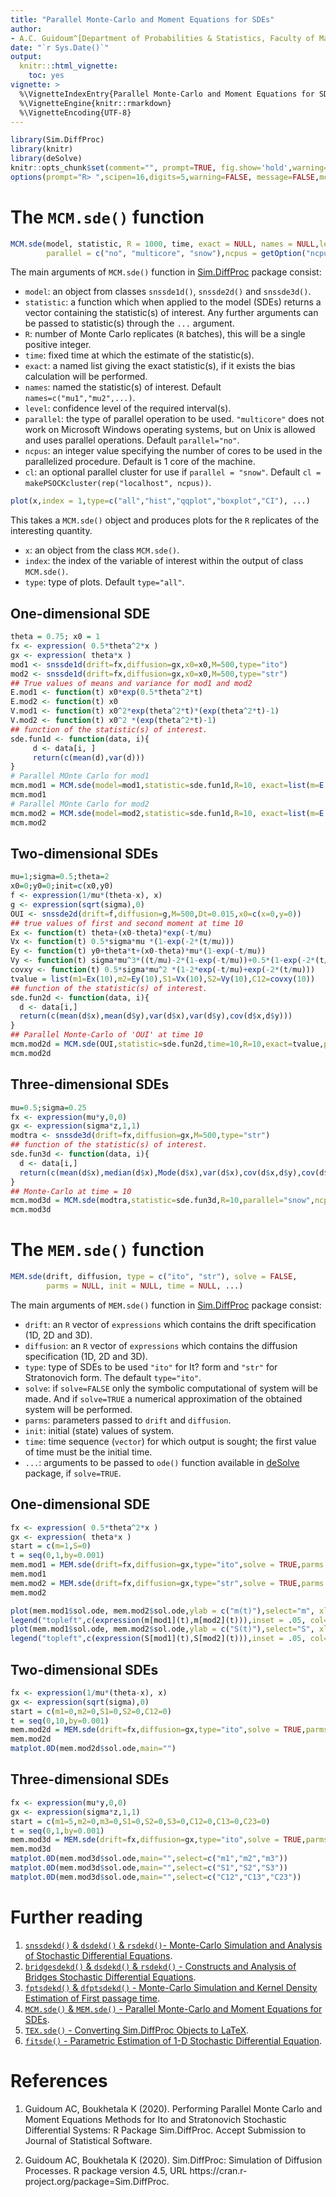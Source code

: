 ---
title: "Parallel Monte-Carlo and Moment Equations for SDEs"
author: 
- A.C. Guidoum^[Department of Probabilities & Statistics, Faculty of Mathematics, University of Science and Technology Houari Boumediene, BP 32 El-Alia, U.S.T.H.B, Algeria, E-mail  (acguidoum@usthb.dz)] and K. Boukhetala^[Faculty of Mathematics, University of Science and Technology Houari Boumediene, BP 32 El-Alia, U.S.T.H.B, Algeria, E-mail (kboukhetala@usthb.dz)]
date: "`r Sys.Date()`"
output: 
  knitr:::html_vignette:
    toc: yes
vignette: >
  %\VignetteIndexEntry{Parallel Monte-Carlo and Moment Equations for SDEs}
  %\VignetteEngine{knitr::rmarkdown}
  %\VignetteEncoding{UTF-8}
---

```{r setup, echo = F, message = F, results = 'hide',screenshot.force=FALSE}
library(Sim.DiffProc)
library(knitr)
library(deSolve)
knitr::opts_chunk$set(comment="", prompt=TRUE, fig.show='hold',warning=FALSE, message=FALSE)
options(prompt="R> ",scipen=16,digits=5,warning=FALSE, message=FALSE,mc.cores=2)
```

 
# The `MCM.sde()` function

```{r eval=FALSE, message=FALSE, warning=FALSE, include=TRUE, paged.print=FALSE}
MCM.sde(model, statistic, R = 1000, time, exact = NULL, names = NULL,level = 0.95, 
        parallel = c("no", "multicore", "snow"),ncpus = getOption("ncpus", 1L), cl = NULL, ...)
```

The main arguments of `MCM.sde()` function in  [Sim.DiffProc](https://cran.r-project.org/package=Sim.DiffProc) package consist: 

- `model`: an object from classes `snssde1d()`, `snssde2d()` and `snssde3d()`.
- `statistic`: a function which when applied to the model (SDEs) returns a vector containing the statistic(s) of interest. Any further arguments can be passed to statistic(s) through the `...` argument.
- `R`: number of Monte Carlo replicates (`R` batches), this will be a single positive integer.
- `time`: fixed time at which the estimate of the statistic(s).
- `exact`: a named list giving the exact statistic(s), if it exists the bias calculation will be performed.
- `names`: named the statistic(s) of interest. Default `names=c("mu1","mu2",...)`.
- `level`: confidence level of the required interval(s).
- `parallel`: the type of parallel operation to be used. `"multicore"` does not work on Microsoft Windows operating systems, but on Unix is allowed and uses parallel operations. Default `parallel="no"`.
- `ncpus`: an integer value specifying the number of cores to be used in the parallelized procedure. Default is 1 core of the machine.
- `cl`: an optional parallel cluster for use if `parallel = "snow"`. Default `cl = makePSOCKcluster(rep("localhost", ncpus))`.

```{r eval=FALSE, message=FALSE, warning=FALSE, include=TRUE, paged.print=FALSE}
plot(x,index = 1,type=c("all","hist","qqplot","boxplot","CI"), ...)
```
This takes a `MCM.sde()` object and produces plots for the `R` replicates of the interesting quantity.

- `x`: an object from the class `MCM.sde()`.
- `index`: the index of the variable of interest within the output of class `MCM.sde()`.
- `type`: type of plots. Default `type="all"`.

## One-dimensional SDE

```{r}
theta = 0.75; x0 = 1
fx <- expression( 0.5*theta^2*x )
gx <- expression( theta*x )
mod1 <- snssde1d(drift=fx,diffusion=gx,x0=x0,M=500,type="ito")
mod2 <- snssde1d(drift=fx,diffusion=gx,x0=x0,M=500,type="str")
## True values of means and variance for mod1 and mod2
E.mod1 <- function(t) x0*exp(0.5*theta^2*t)
E.mod2 <- function(t) x0
V.mod1 <- function(t) x0^2*exp(theta^2*t)*(exp(theta^2*t)-1)
V.mod2 <- function(t) x0^2 *(exp(theta^2*t)-1)
## function of the statistic(s) of interest.
sde.fun1d <- function(data, i){
     d <- data[i, ]
     return(c(mean(d),var(d)))
}
# Parallel MOnte Carlo for mod1
mcm.mod1 = MCM.sde(model=mod1,statistic=sde.fun1d,R=10, exact=list(m=E.mod1(1),S=V.mod1(1)),parallel="snow",ncpus=2)
mcm.mod1
# Parallel MOnte Carlo for mod2
mcm.mod2 = MCM.sde(model=mod2,statistic=sde.fun1d,R=10, exact=list(m=E.mod2(1),S=V.mod2(1)),parallel="snow",ncpus=2)
mcm.mod2
```


## Two-dimensional SDEs

```{r}
mu=1;sigma=0.5;theta=2
x0=0;y0=0;init=c(x0,y0)
f <- expression(1/mu*(theta-x), x)  
g <- expression(sqrt(sigma),0)
OUI <- snssde2d(drift=f,diffusion=g,M=500,Dt=0.015,x0=c(x=0,y=0))
## true values of first and second moment at time 10
Ex <- function(t) theta+(x0-theta)*exp(-t/mu)
Vx <- function(t) 0.5*sigma*mu *(1-exp(-2*(t/mu)))
Ey <- function(t) y0+theta*t+(x0-theta)*mu*(1-exp(-t/mu))
Vy <- function(t) sigma*mu^3*((t/mu)-2*(1-exp(-t/mu))+0.5*(1-exp(-2*(t/mu))))
covxy <- function(t) 0.5*sigma*mu^2 *(1-2*exp(-t/mu)+exp(-2*(t/mu)))
tvalue = list(m1=Ex(10),m2=Ey(10),S1=Vx(10),S2=Vy(10),C12=covxy(10))
## function of the statistic(s) of interest.
sde.fun2d <- function(data, i){
  d <- data[i,]
  return(c(mean(d$x),mean(d$y),var(d$x),var(d$y),cov(d$x,d$y)))
}
## Parallel Monte-Carlo of 'OUI' at time 10
mcm.mod2d = MCM.sde(OUI,statistic=sde.fun2d,time=10,R=10,exact=tvalue,parallel="snow",ncpus=2)
mcm.mod2d
```

## Three-dimensional SDEs

```{r}
mu=0.5;sigma=0.25
fx <- expression(mu*y,0,0) 
gx <- expression(sigma*z,1,1)
modtra <- snssde3d(drift=fx,diffusion=gx,M=500,type="str")
## function of the statistic(s) of interest.
sde.fun3d <- function(data, i){
  d <- data[i,]
  return(c(mean(d$x),median(d$x),Mode(d$x),var(d$x),cov(d$x,d$y),cov(d$x,d$z)))
}
## Monte-Carlo at time = 10
mcm.mod3d = MCM.sde(modtra,statistic=sde.fun3d,R=10,parallel="snow",ncpus=2)
mcm.mod3d
```


# The `MEM.sde()` function

```{r eval=FALSE, message=FALSE, warning=FALSE, include=TRUE, paged.print=FALSE}
MEM.sde(drift, diffusion, type = c("ito", "str"), solve = FALSE,
        parms = NULL, init = NULL, time = NULL, ...)
```

The main arguments of `MEM.sde()` function in  [Sim.DiffProc](https://cran.r-project.org/package=Sim.DiffProc) package consist: 

- `drift`: an `R` vector of `expressions` which contains the drift specification (1D, 2D and 3D).
- `diffusion`: an `R` vector of `expressions` which contains the diffusion specification (1D, 2D and 3D).
- `type`: type of SDEs to be used `"ito"` for It? form and `"str"` for Stratonovich form. The default `type="ito"`.
- `solve`: if `solve=FALSE` only the symbolic computational of system will be made. And if `solve=TRUE` a numerical approximation of the obtained system will be performed.
- `parms`: parameters passed to `drift` and `diffusion`.
- `init`: initial (state) values of system.
- `time`: time sequence (`vector`) for which output is sought; the first value of time must be the initial time.
- `...`: arguments to be passed to `ode()` function available in [deSolve](https://cran.r-project.org/package=deSolve) package, if `solve=TRUE`.

## One-dimensional SDE

```{r}
fx <- expression( 0.5*theta^2*x )
gx <- expression( theta*x )
start = c(m=1,S=0)
t = seq(0,1,by=0.001)
mem.mod1 = MEM.sde(drift=fx,diffusion=gx,type="ito",solve = TRUE,parms = c(theta=0.75), init = start, time = t)
mem.mod1
mem.mod2 = MEM.sde(drift=fx,diffusion=gx,type="str",solve = TRUE,parms = c(theta=0.75), init = start, time = t)
mem.mod2
```
```{r}
plot(mem.mod1$sol.ode, mem.mod2$sol.ode,ylab = c("m(t)"),select="m", xlab = "Time",main="",col = 2:3,lty=1)
legend("topleft",c(expression(m[mod1](t),m[mod2](t))),inset = .05, col=2:3,lty=1)
plot(mem.mod1$sol.ode, mem.mod2$sol.ode,ylab = c("S(t)"),select="S", xlab = "Time",main="",col = 2:3,lty=1)
legend("topleft",c(expression(S[mod1](t),S[mod2](t))),inset = .05, col=2:3,lty=1)
```

## Two-dimensional SDEs


```{r}
fx <- expression(1/mu*(theta-x), x)  
gx <- expression(sqrt(sigma),0)
start = c(m1=0,m2=0,S1=0,S2=0,C12=0)
t = seq(0,10,by=0.001)
mem.mod2d = MEM.sde(drift=fx,diffusion=gx,type="ito",solve = TRUE,parms = c(mu=1,sigma=0.5,theta=2), init = start, time = t)
mem.mod2d
matplot.0D(mem.mod2d$sol.ode,main="")
```

## Three-dimensional SDEs

```{r}
fx <- expression(mu*y,0,0) 
gx <- expression(sigma*z,1,1)
start = c(m1=5,m2=0,m3=0,S1=0,S2=0,S3=0,C12=0,C13=0,C23=0)
t = seq(0,1,by=0.001)
mem.mod3d = MEM.sde(drift=fx,diffusion=gx,type="ito",solve = TRUE,parms = c(mu=0.5,sigma=0.25), init = start, time = t)
mem.mod3d
matplot.0D(mem.mod3d$sol.ode,main="",select=c("m1","m2","m3"))
matplot.0D(mem.mod3d$sol.ode,main="",select=c("S1","S2","S3"))
matplot.0D(mem.mod3d$sol.ode,main="",select=c("C12","C13","C23"))
```

# Further reading

1. [`snssdekd()` & `dsdekd()` & `rsdekd()`- Monte-Carlo Simulation and Analysis of Stochastic Differential Equations](snssde.html).
2. [`bridgesdekd()` & `dsdekd()` & `rsdekd()` - Constructs and Analysis of Bridges Stochastic Differential Equations](bridgesde.html).
3. [`fptsdekd()` & `dfptsdekd()` - Monte-Carlo Simulation and Kernel Density Estimation of First passage time](fptsde.html).
4. [`MCM.sde()` & `MEM.sde()` - Parallel Monte-Carlo and Moment Equations for SDEs](mcmsde.html).
5. [`TEX.sde()` - Converting Sim.DiffProc Objects to LaTeX](sdetotex.html).
6. [`fitsde()` - Parametric Estimation of 1-D Stochastic Differential Equation](fitsde.html).


# References

1. Guidoum AC, Boukhetala K (2020). Performing Parallel Monte Carlo and Moment Equations Methods for Ito and Stratonovich Stochastic Differential Systems: R Package Sim.DiffProc. Accept Submission to Journal of Statistical Software.

2. Guidoum AC, Boukhetala K (2020). Sim.DiffProc: Simulation of Diffusion Processes. R package version 4.5, URL https://cran.r-project.org/package=Sim.DiffProc.
    
